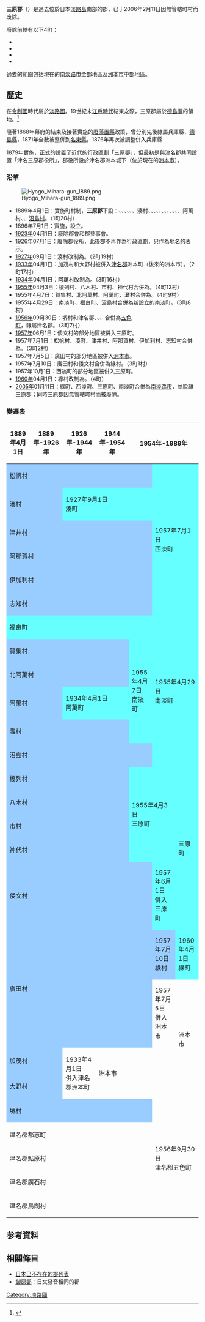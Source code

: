 {{日本郡 (废除)
|郡= 三原郡
|日文原名= 三原郡
|平假名= みはらぐん
|羅馬字拼音= Mihara-gun
|地圖=
|廢除時間= 2005年1月11日
|廢除理由= 無管轄町村
|廢除時處置= '''三原郡''' → [[南淡路市|南淡路市]]
|現在郡= 南淡路市
|都道府縣= 兵庫縣
|町=4
|村=
|经度=
|维度=
|注记=
|}}
'''三原郡'''（{{jpn|j=三原郡|hg=みはらぐん|rm=Mihara gun|f=y}}）是過去位於日本[[淡路島|淡路島]]南部的郡，已于2006年2月11日因無管轄町村而废除。

廢除前轄有以下4町：
* {{tsl|ja|緑町|綠町 (日本)|綠町}}
* {{tsl|ja|三原町}}
* {{tsl|ja|西淡町}}
* {{tsl|ja|南淡町}}

過去的範圍包括現在的[[南淡路市|南淡路市]]全部地區及[[洲本市|洲本市]]中部地區。

== 歷史 ==
在[[令制國|令制國]]時代屬於[[淡路國|淡路國]]。19世紀末[[江戶時代|江戶時代]]結束之際，三原郡屬於[[德島藩|德島藩]]的領地。<ref>{{Cite web| url=http://www.rekihaku.ac.jp/up-cgi/login.pl?p=param/kyud/db_param| title=舊高舊領取調帳資料庫檢索| publisher=[[國立歷史民俗博物館|國立歷史民俗博物館]]| language=ja| accessdate=2020-09-27| archive-date=2020-08-25| archive-url=https://web.archive.org/web/20200825042351/http://www.rekihaku.ac.jp/up-cgi/login.pl?p=param%2Fkyud%2Fdb_param| dead-url=yes}}</ref>

隨著1868年幕府的結束及接著實施的[[廢藩置縣|廢藩置縣]]政策，曾分別先後隸屬兵庫縣、[[德島縣|德島縣]]，1871年全數被整併到[[名東縣|名東縣]]，1876年再次被調整併入兵庫縣

1879年實施{{tsl|ja|郡区町村編制法|郡區町村編制法}}，正式的設置了近代的行政區劃「三原郡」，但最初是與津名郡共同設置「津名三原郡役所」，郡役所設於津名郡洲本城下（位於現在的[[洲本市|洲本市]]）。

=== 沿革 ===
[[File:Hyogo_Mihara-gun_1889.png|right]]

* 1889年4月1日：實施町村制，'''三原郡'''下設：{{tsl|ja|加茂村 (兵庫県三原郡)|加茂村 (兵庫縣三原郡)|加茂村}}、{{tsl|ja|大野村 (兵庫県)|大野村 (兵庫縣)|大野村}}、{{tsl|ja|広田村 (兵庫県)|廣田村 (兵庫縣)|廣田村}}、{{tsl|ja|倭文村 (兵庫県)|倭文村 (兵庫縣)|倭文村}}、{{tsl|ja|堺村 (兵庫県)|堺村 (兵庫縣)|堺村}}、{{tsl|ja|松帆村}}、湊村、{{tsl|ja|津井 (南あわじ市)|津井 (南淡路市)|津井村}}、{{tsl|ja|阿那賀村}}、{{tsl|ja|伊加利 (南あわじ市)|伊加利 (南淡路市)|伊加利村}}、{{tsl|ja|志知村}}、{{tsl|ja|榎列村}}、{{tsl|ja|八木村 (兵庫県三原郡)|八木村 (兵庫縣三原郡)|八木村}}、{{tsl|ja|市村 (兵庫県)|市村 (兵庫縣)|市村}}、{{tsl|ja|神代村 (兵庫県)|神代村 (兵庫縣)|神代村}}、{{tsl|ja|賀集村}}、{{tsl|ja|福良 (南あわじ市)|福良 (南淡路市)|福良町}}、{{tsl|ja|北阿万村|北阿萬村}}、阿萬村、{{tsl|ja|灘村 (兵庫県)|灘村 (兵庫縣)|灘村}}、[[沼島|沼島村]]。（1町20村）
* 1896年7月1日：實施{{tsl|ja|郡制}}，設立{{tsl|ja|郡参事会|郡參事會}}。
* [[1923年|1923年]]04月1日：廢除郡會和郡參事會。
* [[1926年|1926年]]07月1日：廢除郡役所，此後郡不再作為行政區劃，只作為地名的表示。
* [[1927年|1927年]]09月1日：湊村改制為{{tsl|ja|湊町 (兵庫県)|湊町 (兵庫縣)|湊町}}。（2町19村）
* [[1933年|1933年]]04月1日：加茂村和大野村被併入[[津名郡|津名郡]]洲本町（後來的洲本市）。（2町17村）
* [[1934年|1934年]]04月1日：阿萬村改制為{{tsl|ja|阿万町|阿萬町}}。（3町16村）
* [[1955年|1955年]]04月3日：榎列村、八木村、市村、神代村合併為{{tsl|ja|三原町}}。（4町12村）
* 1955年4月7日：賀集村、北阿萬村、阿萬町、灘村合併為{{tsl|ja|南淡町}}。（4町9村）
* 1955年4月29日：南淡町、福良町、沼島村合併為新設立的南淡町。（3町8村）
* [[1956年|1956年]]09月30日：堺村和津名郡{{tsl|ja|都志町}}、{{tsl|ja|鮎原村}}、{{tsl|ja|広石村|廣石村}}、{{tsl|ja|鳥飼村 (兵庫県)|鳥飼村 (兵庫縣)|鳥飼村}}合併為[[五色町|五色町]]，隸屬津名郡。（3町7村）
* [[1957年|1957年]]06月1日：倭文村的部分地區被併入三原町。
* 1957年7月1日：松帆村、湊町、津井村、阿那賀村、伊加利村、志知村合併為{{tsl|ja|西淡町}}。（3町2村）
* 1957年7月5日：廣田村的部分地區被併入[[洲本市|洲本市]]。
* 1957年7月10日：廣田村和倭文村合併為綠村。（3町1村）
* 1957年10月1日：西淡町的部分地區被併入三原町。
* [[1960年|1960年]]04月1日：綠村改制為{{tsl|ja|緑町|綠町 (日本)|綠町}}。（4町）
* [[2005年|2005年]]01月11日：綠町、西淡町、三原町、南淡町合併為[[南淡路市|南淡路市]]，並脫離三原郡；同時三原郡因無管轄町村而被廢除。

=== 變遷表 ===
{| class="wikitable" style="font-size:x-small"
! 1889年4月1日
! 1889年-1926年
! 1926年-1944年
! 1944年-1954年
! colspan=3 | 1954年-1989年
! 1989年-現在
! 現在
|-
| colspan=5 style="background-color:#9cf;" | 松帆村
| rowspan=6 colspan=2 style="background-color:#6ff;" | 1957年7月1日<br />西淡町
| rowspan=19 colspan=2 | 2005年1月11日<br />南淡路市
|-
| colspan=2 style="background-color:#9cf;" | 湊村
| colspan=3 style="background-color:#6ff;" | 1927年9月1日<br />湊町
|-
| colspan=5 style="background-color:#9cf;" | 津井村
|-
| colspan=5 style="background-color:#9cf;" | 阿那賀村
|-
| colspan=5 style="background-color:#9cf;" | 伊加利村
|-
| colspan=5 style="background-color:#9cf;" | 志知村
|-
| colspan=5 style="background-color:#6ff;" | 福良町
| rowspan=6 colspan=2 style="background-color:#6ff;" | 1955年4月29日<br />南淡町
|-
| colspan=4 style="background-color:#9cf;" | 賀集村
| rowspan=4 style="background-color:#6ff;" | 1955年4月7日<br />南淡町
|-
| colspan=4 style="background-color:#9cf;" | 北阿萬村
|-
| colspan=2 style="background-color:#9cf;" | 阿萬村
| colspan=2 style="background-color:#6ff;" | 1934年4月1日<br />阿萬町
|-
| colspan=4 style="background-color:#9cf;" | 灘村
|-
| colspan=5 style="background-color:#9cf;" | 沼島村
|-
| colspan=4 style="background-color:#9cf;" | 榎列村
| rowspan=4 colspan=2 style="background-color:#6ff;" | 1955年4月3日<br />三原町
| rowspan=5 style="background-color:#6ff;" | 三原町
|-
| colspan=4 style="background-color:#9cf;" | 八木村
|-
| colspan=4 style="background-color:#9cf;" | 市村
|-
| colspan=4 style="background-color:#9cf;" | 神代村
|-
| rowspan=2 colspan=5 style="background-color:#9cf;" | 倭文村
| style="background-color:#6ff;" | 1957年6月1日<br />併入三原町
|-
| rowspan=2 style="background-color:#9cf;" | 1957年7月10日<br />綠村
| rowspan=2 style="background-color:#6ff;" | 1960年4月1日<br />綠町
| 
|-
| rowspan=2 colspan=5 style="background-color:#9cf;" | 廣田村
| 
|-
| 1957年7月5日<br />併入洲本市
| rowspan=3 | 洲本市
| rowspan=8 colspan=2 | 2006年2月11日<br />洲本市
|-
| colspan=2 style="background-color:#9cf;" | 加茂村
| rowspan=2 | 1933年4月1日<br />併入津名郡洲本町
| rowspan=2 colspan=3 | 洲本市
|-
| colspan=2 style="background-color:#9cf;" | 大野村
|-
| colspan=5 style="background-color:#9cf;" | 堺村
| rowspan=5 colspan=2 | 1956年9月30日<br />津名郡五色町
|-
| colspan=5 | 津名郡都志町
|-
| colspan=5 | 津名郡鮎原村
|-
| colspan=5 | 津名郡廣石村
|-
| colspan=5 | 津名郡鳥飼村
|}

== 参考資料 ==
{{Reflist}}
{{reflist|list=
* {{cite book |author= |title=《[[角川日本地名大辭典|角川日本地名大辭典]]》，第28卷 |url= |location=日本東京 |publisher=[[角川書店|角川書店]] |page= |year=1988年 |isbn=4040012801}}
}}

== 相關條目 ==
* [[日本已不存在的郡列表|日本已不存在的郡列表]]
* [[御原郡|御原郡]]：日文發音相同的郡

{{淡路國的郡}}
{{Authority control}}

[[Category:淡路國|Category:淡路國]]
